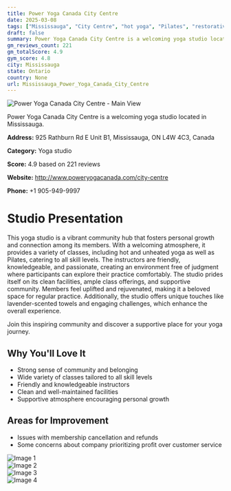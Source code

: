 ```yaml
---
title: Power Yoga Canada City Centre
date: 2025-03-08
tags: ["Mississauga", "City Centre", "hot yoga", "Pilates", "restorative yoga", "community", "welcoming atmosphere", "Mississauga"]  
draft: false
summary: Power Yoga Canada City Centre is a welcoming yoga studio located in Mississauga.
gm_reviews_count: 221
gm_totalScore: 4.9
gym_score: 4.8
city: Mississauga
state: Ontario
country: None
url: Mississauga_Power_Yoga_Canada_City_Centre
---
```


<div className="aspect-[16/9] relative my-8">
  <img 
    src="https://lh5.googleusercontent.com/p/AF1QipO2nkgx3mNIIr1QGCzrygUxOb-cMUb9Il7BFYYR=w1920-h1080-k-no"
    alt="Power Yoga Canada City Centre - Main View"
    className="object-cover absolute inset-0 w-full h-full rounded-lg"
  />
</div>

Power Yoga Canada City Centre is a welcoming yoga studio located in Mississauga.

**Address:** 925 Rathburn Rd E Unit B1, Mississauga, ON L4W 4C3, Canada

**Category:** Yoga studio

**Score:** 4.9 based on 221 reviews

**Website:** http://www.poweryogacanada.com/city-centre

**Phone:** +1 905-949-9997

# Studio Presentation

This yoga studio is a vibrant community hub that fosters personal growth and connection among its members. With a welcoming atmosphere, it provides a variety of classes, including hot and unheated yoga as well as Pilates, catering to all skill levels. The instructors are friendly, knowledgeable, and passionate, creating an environment free of judgment where participants can explore their practice comfortably. The studio prides itself on its clean facilities, ample class offerings, and supportive community. Members feel uplifted and rejuvenated, making it a beloved space for regular practice. Additionally, the studio offers unique touches like lavender-scented towels and engaging challenges, which enhance the overall experience.

Join this inspiring community and discover a supportive place for your yoga journey.

## Why You'll Love It

- Strong sense of community and belonging
- Wide variety of classes tailored to all skill levels
- Friendly and knowledgeable instructors
- Clean and well-maintained facilities
- Supportive atmosphere encouraging personal growth

## Areas for Improvement

- Issues with membership cancellation and refunds
- Some concerns about company prioritizing profit over customer service

<div className="grid grid-cols-1 xl:grid-cols-2 gap-4 my-8">
<div className="aspect-[4/3] relative"><img src="https://lh5.googleusercontent.com/p/AF1QipOZV0V9A_UTwmSYeTG1Gkvhe8a3aeeihvXcz3cU=w1920-h1080-k-no" alt="Image 1" className="object-cover absolute inset-0 w-full h-full rounded-lg" /></div>
<div className="aspect-[4/3] relative"><img src="https://lh5.googleusercontent.com/p/AF1QipPTW0ULu6ezwpb1qRb9yE8F4kG7xJTQrB8R907W=w1920-h1080-k-no" alt="Image 2" className="object-cover absolute inset-0 w-full h-full rounded-lg" /></div>
<div className="aspect-[4/3] relative"><img src="https://lh5.googleusercontent.com/p/AF1QipMzYbATuV9mp1HxHk3nvMf3zsaltcnN27emlmSq=w1920-h1080-k-no" alt="Image 3" className="object-cover absolute inset-0 w-full h-full rounded-lg" /></div>
<div className="aspect-[4/3] relative"><img src="https://lh5.googleusercontent.com/p/AF1QipNiXIoaPynmqysUkwvUWOBqZ9X22QJaoHuz6B3B=w1920-h1080-k-no" alt="Image 4" className="object-cover absolute inset-0 w-full h-full rounded-lg" /></div>
</div>